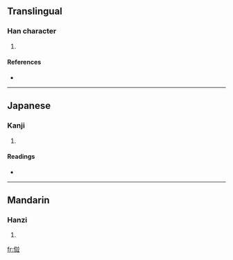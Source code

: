 ==Translingual==

===Han character===
{{Han char|rn=9|rad=人|as=10|sn=12|four=|canj=人卜廿廿 (OYTT)}}

# {{defn|Han|sort=人10}}

====References====
* {{Han ref|kx=0114.051|dkj=00983|dj=0242.070|hdz=10205.050|uh=50A1|ud=20641}}

----

==Japanese==

===Kanji===
{{ja-kanji|grade=|rs=人10}}

# {{defn|Japanese|sort=人10}}

====Readings====
* {{ja-readings|on=[[へい]] (hei)|kun=[[なみ]] (nami), [[ならべる]] (naraberu), [[ならぶ]] (narabu), [[ならびに]] (narabini)}}

----

==Mandarin==

===Hanzi===
{{cmn-hanzi|pin=[[bìng]] ([[bing4]])|wg=ping<sup>4</sup>}}

# {{defn|Mandarin|sort=人10}}

[[fr:傡]]